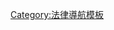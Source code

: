 {{Navbox
|name  = 法律
|state = {{{state<includeonly>|autocollapse</includeonly>}}}
|title = [[法律]]
|listclass = hlist
|image = [[File:Scale of justice 2.svg|70px|Scales of justice]]

|group1 = 法律核心科目
|list1  =
* [[行政法]]
* [[民法]]
* [[憲法]]（[[憲制性法律]]）
* [[契約]]
* [[刑法]]
* {{le|屋契|Deed}}（房屋所有权）
* [[衡平法]]
* [[證據|證據法]]
* [[國際法]]
* [[債權法]]
* [[程序法]]
** [[民事訴訟法]]
** [[刑事訴訟法]]
** [[行政訴訟法]]
* [[物權]]
* [[公法]]
* {{le|回復原狀|Restitution}}（歸還）
* [[成文法]]
* [[侵權行為]]

|group2 = 其他科目
|list2  =
* {{le|農業法|Agricultural law}}
* [[航空法]]
* [[銀行法]]
* [[破產|破產法]]
* [[商法]]
* [[競爭法]]
* [[國際私法|衝突法]]
* {{le|建築法|Construction law}}
* [[消費者保護|消费者保护法]]
* [[公司法]]
* [[資訊技術法]]
* [[選舉法]]
* {{le|能源法律|Energy law}}
* {{le|媒體的法律問題|Entertainment law}}
* [[環境法學]]
* [[家庭法|家事法]]
* {{le|金融法規|Financial regulation}}
* {{le|出入境法規|Immigration law}}
* [[知識產權]]
* {{le|國際刑事法|International criminal law}}
* [[國際人權法]]
* [[勞工法]]
* [[戰爭法]]
* [[海事法]]
**[[海商法]]
* [[醫療法]]
* {{le|軍事司法體系|Military justice}}
* [[繼承法|遺產承辦]]
**[[財產]]
**[[遺囑]]
* {{le|產品責任|Product liability}}
* [[國際公法]]
* [[太空法]]
* [[體育法]]
* [[稅法]]
* [[信託 （法律）|信托法]]

|group3 = [[法的淵源|法淵源律]]
|list3 =
* [[特許狀]]
* [[法典]]/[[成文法]]
* [[章程]]
* [[憲法]]
* [[習慣法]]
* [[君權神授說]]
* [[人權]]
* [[自然權利]]
* [[判例法]]
** [[判決先例]]
** [[遵循先例]]

|group4 = 立法
|list4  =
* [[法案]]
* {{le|公民動議|Motion_（democracy）}}
* [[法典化]]
* [[法令]]
** [[詔令文書|敕令]]
** [[行政命令]]
** {{le|宣告|Proclamation}}
* [[立法]]
** [[委任立法]]
**[[行政法規]]
**{{le|法規制定|Rulemaking}}
*[[公布 （法律）|公布]]
*{{le|廢除|Repeal}}
*[[成文法]]
** [[法規]]
** [[英聯邦議會立法]]
** [[美國國會法]]
* [[條約]]

|group5 = [[法系|法律體系]]
|list5  =
* [[歐陸法系]]（大陸法系）
* [[英美法系]]（普通法系）
* [[中華法系]]
* [[法律多元論]]
* [[自然法]]
* [[宗教法]]
**[[教會法]]
**{{le|印度法|Hindu law}}
**{{le|耆那教法|Jain Law}}
**[[哈拉卡]]
**[[沙里亞法規]]
* [[羅馬法]]
* [[社會主義法系]]
* [[成文法]]
* [[習慣法]]
* [[索馬里判官政治]]
* [[成吉思汗法典]]

|group6 = [[法學|法律理據]]
|list6  =
* [[法律原則]]
* [[批判法律研究]]
* [[比較法學]]
* {{le|女權主義法學|Feminist legal theory}}
* [[法律經濟學|法律的經濟分析]]
* [[法律形式主義]]
* [[法制史]]
* {{le|國際法律理論|International legal theory}}
* [[合法性]]
* [[法治]]
* [[法律社會學]]

|group7 = [[法律哲學]]
|list7  =
*{{le|作出判決|Adjudication}}
*[[司法]]
*{{le|刑事司法|Criminal justice}}
*[[軍事法庭]]
*{{le|调解|Dispute resolution|}}
*[[伊斯蘭教法學]]
*[[訴訟]]
*[[法律意見]]
*{{le|法律補償|Legal remedy}}
*[[法官]]
**[[太平紳士]]
**[[推官|-{zh-hk:裁判官; zh-cn:审判员}-]]
*[[裁判 （法律）|裁判]]
*[[司法覆核]]
*[[司法管轄權]]
*[[陪審團]]
*[[公平正義]]
*{{le|法律界人士|Legal profession}}
**{{le|代理律師|Attorney at law}}
**[[訟務律師]]
**[[法律顧問]]
**[[律師]]
**[[檢察官]]
**[[事務律師]]
**[[法學家]]
**{{le|法律輔助人員|Paralegal}}
*{{le|事實問題|Question of fact}}
*{{le|法律問題|Question of law}}
*[[審判]]
*{{le|審訊訟辯|Trial advocacy}}
*[[事實認定]]
*[[裁決]]

|group8 = 法律機制
|list8  =
* [[官僚]]
*{{le|律師執業認可|Admission to practice law}}
**[[律師學院]]
* [[律師事務所]]
* [[公民社會]]
* [[法庭]]
**{{le|司法人員|Officer of the court}}
**{{le|律政書記|Law clerk|-{zh-hk:律政書記; zh-cn:书记员}-}}
**[[執達吏|-{zh-hk:執達吏; zh-cn:法院执行局}-]]
* [[選舉委員會]]
* [[行政機關]]
* [[司法機關]]
* {{le|執法機構|Law enforcement}}
* [[法學#法律教育|法律教育]]
**[[法學院]]
* [[立法機關]]
* [[軍隊]]
* [[警察]]
* [[政黨]]
* {{le|審裁處|Tribunal|-{zh-hk:審裁處; zh-cn:民事调解庭}-}}

|belowclass = hlist
|below  = 
* '''[[:Category:法律|法律分類]]'''
* '''[[Portal:法律|法律主題]]'''

}}<noinclude>
{{collapsible option}}
[[Category:法律導航模板]]
</noinclude>